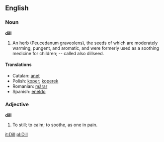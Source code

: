 ==English==

===Noun===

'''dill'''

#An herb (Peucedanum graveolens), the seeds of which are moderately warming, pungent, and aromatic, and were formerly used as a soothing medicine for children; -- called also dillseed.
==== Translations====
*Catalan: [[anet]]
*Polish: [[koper]]; [[koperek]]
*Romanian: [[mărar]]
*Spanish: [[eneldo]]

===Adjective===

'''dill'''

#To still; to calm; to soothe, as one in pain.

[[it:Dill]]
[[pl:Dill]]